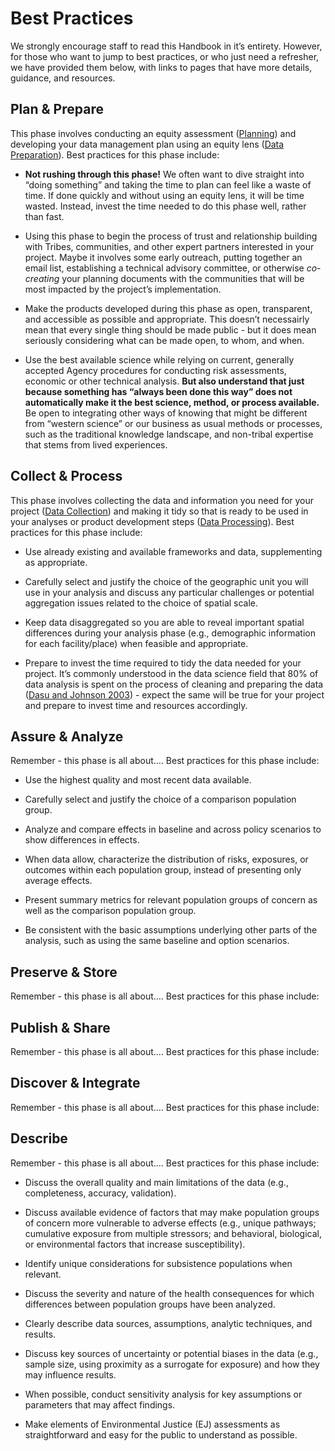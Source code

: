# Best Practices

We strongly encourage staff to read this Handbook in it's entirety. However, for those who want to jump to best practices, or who just need a refresher, we have provided them below, with links to pages that have more details, guidance, and resources.

## Plan & Prepare

This phase involves conducting an equity assessment ([Planning](https://cawaterboarddatacenter.github.io/equity-data-handbook/plan.html)) and developing your data management plan using an equity lens ([Data Preparation](https://cawaterboarddatacenter.github.io/equity-data-handbook/prep.html)). Best practices for this phase include:

-   **Not rushing through this phase!** We often want to dive straight into "doing something" and taking the time to plan can feel like a waste of time. If done quickly and without using an equity lens, it will be time wasted. Instead, invest the time needed to do this phase well, rather than fast.

-   Using this phase to begin the process of trust and relationship building with Tribes, communities, and other expert partners interested in your project. Maybe it involves some early outreach, putting together an email list, establishing a technical advisory committee, or otherwise *co-creating* your planning documents with the communities that will be most impacted by the project's implementation.

-   Make the products developed during this phase as open, transparent, and accessible as possible and appropriate. This doesn't necessairly mean that every single thing should be made public - but it does mean seriously considering what can be made open, to whom, and when.

-   Use the best available science while relying on current, generally accepted Agency procedures for conducting risk assessments, economic or other technical analysis. **But also understand that just because something has "always been done this way" does not automatically make it the best science, method, or process available.** Be open to integrating other ways of knowing that might be different from "western science" or our business as usual methods or processes, such as the traditional knowledge landscape, and non-tribal expertise that stems from lived experiences.

## Collect & Process

This phase involves collecting the data and information you need for your project ([Data Collection](https://cawaterboarddatacenter.github.io/equity-data-handbook/collection.html)) and making it tidy so that is ready to be used in your analyses or product development steps ([Data Processing](https://cawaterboarddatacenter.github.io/equity-data-handbook/process.html)). Best practices for this phase include:

-   Use already existing and available frameworks and data, supplementing as appropriate.

-   Carefully select and justify the choice of the geographic unit you will use in your analysis and discuss any particular challenges or potential aggregation issues related to the choice of spatial scale.

-   Keep data disaggregated so you are able to reveal important spatial differences during your analysis phase (e.g., demographic information for each facility/place) when feasible and appropriate.

-   Prepare to invest the time required to tidy the data needed for your project. It's commonly understood in the data science field that 80% of data analysis is spent on the process of cleaning and preparing the data ([Dasu and Johnson 2003](https://onlinelibrary.wiley.com/doi/book/10.1002/0471448354)) - expect the same will be true for your project and prepare to invest time and resources accordingly.

## Assure & Analyze

Remember - this phase is all about.... Best practices for this phase include:

-   Use the highest quality and most recent data available.

-   Carefully select and justify the choice of a comparison population group.

-   Analyze and compare effects in baseline and across policy scenarios to show differences in effects.

-   When data allow, characterize the distribution of risks, exposures, or outcomes within each population group, instead of presenting only average effects.

-   Present summary metrics for relevant population groups of concern as well as the comparison population group. 

-   Be consistent with the basic assumptions underlying other parts of the analysis, such as using the same baseline and option scenarios.

## Preserve & Store

Remember - this phase is all about.... Best practices for this phase include:

## Publish & Share

Remember - this phase is all about.... Best practices for this phase include:

## Discover & Integrate

Remember - this phase is all about.... Best practices for this phase include:

## Describe

Remember - this phase is all about.... Best practices for this phase include:

-   Discuss the overall quality and main limitations of the data (e.g., completeness, accuracy, validation). 

-   Discuss available evidence of factors that may make population groups of concern more vulnerable to adverse effects (e.g., unique pathways; cumulative exposure from multiple stressors; and behavioral, biological, or environmental factors that increase susceptibility). 

-   Identify unique considerations for subsistence populations when relevant.

-   Discuss the severity and nature of the health consequences for which differences between population groups have been analyzed. 

-   Clearly describe data sources, assumptions, analytic techniques, and results. 

-   Discuss key sources of uncertainty or potential biases in the data (e.g., sample size, using proximity as a surrogate for exposure) and how they may influence results.

-   When possible, conduct sensitivity analysis for key assumptions or parameters that may affect findings. 

-   Make elements of Environmental Justice (EJ) assessments as straightforward and easy for the public to understand as possible. 
